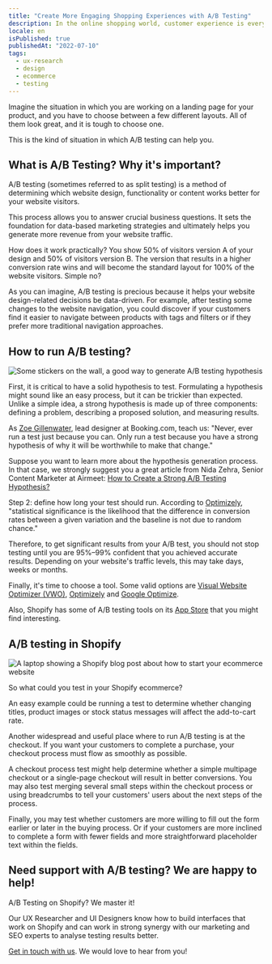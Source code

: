```yaml
---
title: "Create More Engaging Shopping Experiences with A/B Testing"
description: In the online shopping world, customer experience is everything. Let's learn how A/B testing can improve it.
locale: en
isPublished: true
publishedAt: "2022-07-10"
tags:
  - ux-research
  - design
  - ecommerce
  - testing
---
```


Imagine the situation in which you are working on a landing page for your
product, and you have to choose between a few different layouts. All of them
look great, and it is tough to choose one.

This is the kind of situation in which A/B testing can help you.

## What is A/B Testing? Why it's important?

A/B testing (sometimes referred to as split testing) is a method of determining
which website design, functionality or content works better for your website
visitors.

This process allows you to answer crucial business questions. It sets the
foundation for data-based marketing strategies and ultimately helps you generate
more revenue from your website traffic.

How does it work practically? You show 50% of visitors version A of your design
and 50% of visitors version B. The version that results in a higher conversion
rate wins and will become the standard layout for 100% of the website visitors.
Simple no?

As you can imagine, A/B testing is precious because it helps your website
design-related decisions be data-driven. For example, after testing some changes
to the website navigation, you could discover if your customers find it easier
to navigate between products with tags and filters or if they prefer more
traditional navigation approaches.

## How to run A/B testing?

![Some stickers on the wall, a good way to generate A/B testing
hypothesis](/images/blog/ux-hypothesis-generation.jpg)

First, it is critical to have a solid hypothesis to test. Formulating a
hypothesis might sound like an easy process, but it can be trickier than
expected. Unlike a simple idea, a strong hypothesis is made up of three
components: defining a problem, describing a proposed solution, and measuring
results.

As [Zoe Gillenwater](https://zomigi.com/), lead designer at Booking.com, teach
us: "Never, ever run a test just because you can. Only run a test because you
have a strong hypothesis of why it will be worthwhile to make that change."

Suppose you want to learn more about the hypothesis generation process. In that
case, we strongly suggest you a great article from Nida Zehra, Senior Content
Marketer at Airmeet: [How to Create a Strong A/B Testing
Hypothesis?](https://vwo.com/blog/ab-testing-hypothesis/)

Step 2: define how long your test should run. According to
[Optimizely](https://www.optimizely.com/optimization-glossary/statistical-significance/),
"statistical significance is the likelihood that the difference in conversion
rates between a given variation and the baseline is not due to random chance."

Therefore, to get significant results from your A/B test, you should not stop
testing until you are 95%–99% confident that you achieved accurate results.
Depending on your website's traffic levels, this may take days, weeks or months.

Finally, it's time to choose a tool. Some valid options are [Visual Website
Optimizer (VWO)](https://vwo.com/), [Optimizely](https://www.optimizely.com/)
and [Google Optimize](https://marketingplatform.google.com/about/optimize/).

Also, Shopify has some of A/B testing tools on its [App
Store](https://apps.shopify.com/) that you might find interesting.

## A/B testing in Shopify

![A laptop showing a Shopify blog post about how to start your ecommerce
website](/images/blog/laptop-start-with-shopify.jpg)

So what could you test in your Shopify ecommerce?

An easy example could be running a test to determine whether changing titles,
product images or stock status messages will affect the add-to-cart rate.

Another widespread and useful place where to run A/B testing is at the checkout.
If you want your customers to complete a purchase, your checkout process must
flow as smoothly as possible.

A checkout process test might help determine whether a simple multipage checkout
or a single-page checkout will result in better conversions. You may also test
merging several small steps within the checkout process or using breadcrumbs to
tell your customers' users about the next steps of the process.

Finally, you may test whether customers are more willing to fill out the form
earlier or later in the buying process. Or if your customers are more inclined
to complete a form with fewer fields and more straightforward placeholder text
within the fields.

## Need support with A/B testing? We are happy to help!

A/B Testing on Shopify? We master it!

Our UX Researcher and UI Designers know how to build interfaces that work on
Shopify and can work in strong synergy with our marketing and SEO experts to
analyse testing results better.

[Get in touch with us](mailto:hello@shopmakers.tech). We would love to hear from
you!
